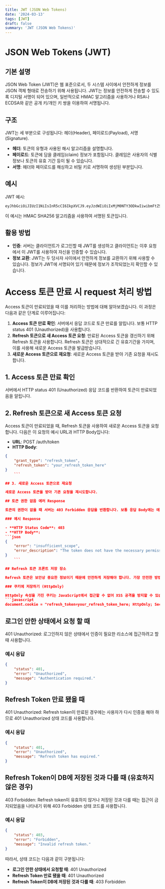 ```yaml
---
title: JWT (JSON Web Tokens)
date: '2024-03-13'
tags: [JWT]
draft: false
summary: 'JWT (JSON Web Tokens)'
---
```



# JSON Web Tokens (JWT)

## 기본 설명
JSON Web Token (JWT)은 웹 표준으로서, 두 시스템 사이에서 안전하게 정보를 JSON 객체 형태로 전송하기 위해 사용됩니다. JWT는 정보를 안전하게 전송할 수 있도록 디지털 서명이 되어 있으며, 일반적으로 HMAC 알고리즘을 사용하거나 RSA나 ECDSA와 같은 공개 키/개인 키 쌍을 이용하여 서명됩니다.

## 구조
JWT는 세 부분으로 구성됩니다: 헤더(Header), 페이로드(Payload), 서명(Signature).
- **헤더**: 토큰의 유형과 사용된 해시 알고리즘을 설명합니다.
- **페이로드**: 토큰에 담을 클레임(claim) 정보가 포함됩니다. 클레임은 사용자의 식별 정보나 토큰의 유효 기간 등이 될 수 있습니다.
- **서명**: 헤더와 페이로드를 해싱하고 비밀 키로 서명하여 생성된 부분입니다.

## 예시
JWT 예시:
```
eyJhbGciOiJIUzI1NiIsInR5cCI6IkpXVCJ9.eyJzdWIiOiIxMjM0NTY3ODkwIiwibmFtZSI6IkpvaG4gRG9lIiwiaWF0IjoxNTE2MjM5MDIyfQ.SflKxwRJSMeKKF2QT4fwpMeJf36POk6yJV_adQssw5c
```
이 예시는 HMAC SHA256 알고리즘을 사용하여 서명된 토큰입니다.

## 활용 방법
- **인증**: 서버는 클라이언트가 로그인할 때 JWT를 생성하고 클라이언트는 이후 요청에서 이 JWT를 사용하여 자신을 인증할 수 있습니다.
- **정보 교환**: JWT는 두 당사자 사이에서 안전하게 정보를 교환하기 위해 사용할 수 있습니다. 정보가 JWT에 서명되어 있기 때문에 정보가 조작되었는지 확인할 수 있습니다.


# Access 토큰 만료 시 request 처리 방법

Access 토큰이 만료되었을 때 이를 처리하는 방법에 대해 알아보겠습니다. 이 과정은 다음과 같은 단계로 이루어집니다:

1. **Access 토큰 만료 확인**: 서버에서 응답 코드로 토큰 만료를 알립니다. 보통 HTTP status 401 (Unauthorized)을 사용합니다.
2. **Refresh 토큰으로 새 Access 토큰 요청**: 만료된 Access 토큰을 갱신하기 위해 Refresh 토큰을 사용합니다. Refresh 토큰은 상대적으로 긴 유효기간을 가지며, 이를 사용해 새로운 Access 토큰을 발급받습니다.
3. **새로운 Access 토큰으로 재요청**: 새로운 Access 토큰을 받아 기존 요청을 재시도합니다.

## 1. Access 토큰 만료 확인

서버에서 HTTP status 401 (Unauthorized) 응답 코드를 반환하여 토큰이 만료되었음을 알립니다.

## 2. Refresh 토큰으로 새 Access 토큰 요청

Access 토큰이 만료되었을 때, Refresh 토큰을 사용하여 새로운 Access 토큰을 요청합니다. 다음은 이 요청의 예시 URL과 HTTP Body입니다:

- **URL**: POST /auth/token
- **HTTP Body**:
```json
{
    "grant_type": "refresh_token",
    "refresh_token": "your_refresh_token_here"
}
    ```

## 3. 새로운 Access 토큰으로 재요청

새로운 Access 토큰을 받아 기존 요청을 재시도합니다.

## 토큰 권한 없음 에러 Response

토큰의 권한이 없을 때 서버는 403 Forbidden 응답을 반환합니다. 보통 응답 Body에는 에러 메시지가 포함됩니다.

### 예시 Response

- **HTTP Status Code**: 403
- **HTTP Body**:
```json
{
    "error": "insufficient_scope",
    "error_description": "The token does not have the necessary permissions."
}
    ```

## Refresh 토큰 프론트 저장 장소

Refresh 토큰은 보안상 중요한 정보이기 때문에 안전하게 저장해야 합니다. 가장 안전한 방법 중 하나는 HttpOnly 쿠키를 사용하는 것입니다.

### 쿠키에 저장하기 (HttpOnly)

HttpOnly 속성을 가진 쿠키는 JavaScript에서 접근할 수 없어 XSS 공격을 방지할 수 있습니다. 쿠키 설정 예시는 다음과 같습니다:
```javascript
document.cookie = "refresh_token=your_refresh_token_here; HttpOnly; Secure; SameSite=Strict";
```

## 로그인 안한 상태에서 요청 할 때

401 Unauthorized: 로그인하지 않은 상태에서 인증이 필요한 리소스에 접근하려고 할 때 사용합니다.

### 예시 응답

```json
{
    "status": 401,
    "error": "Unauthorized",
    "message": "Authentication required."
}
```

## Refresh Token 만료 됐을 때

401 Unauthorized: Refresh token이 만료된 경우에는 사용자가 다시 인증을 해야 하므로 401 Unauthorized 상태 코드를 사용합니다.

### 예시 응답

```json
{
    "status": 401,
    "error": "Unauthorized",
    "message": "Refresh token has expired."
}
```

## Refresh Token이 DB에 저장된 것과 다를 때 (유효하지 않은 경우)

403 Forbidden: Refresh token이 유효하지 않거나 저장된 것과 다를 때는 접근이 금지되었음을 나타내기 위해 403 Forbidden 상태 코드를 사용합니다.

### 예시 응답

```json
{
    "status": 403,
    "error": "Forbidden",
    "message": "Invalid refresh token."
}
```

따라서, 상태 코드는 다음과 같이 구분됩니다:
- **로그인 안한 상태에서 요청할 때**: 401 Unauthorized
- **Refresh Token 만료 됐을 때**: 401 Unauthorized
- **Refresh Token이 DB에 저장된 것과 다를 때**: 403 Forbidden

